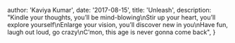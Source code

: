 
  author: 'Kaviya Kumar',
  date: '2017-08-15',
  title: 'Unleash',
  description:
    "Kindle your thoughts, you’ll be mind-blowing\nStir up your heart, you’ll explore yourself\nEnlarge your vision, you’ll discover new in you\nHave fun, laugh out loud, go crazy\nC’mon, this age is never gonna come back",
}

